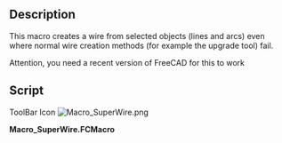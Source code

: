 <languages/>
<translate>

<!--T:1-->
{{Macro
|Name=SuperWire
|Icon=Macro_SuperWire.png
|Description=This macro creates a wire from selected objects (lines and arcs) even where normal wire creation methods (for example the upgrade tool) fail. Attention, you need a recent version of FreeCAD for this to work
|Author=Yorik
|Version=0.1
|Date=2012-05-22
|FCVersion=All
|Download=[https://www.freecadweb.org/wiki/images/e/e3/Macro_SuperWire.png ToolBar Icon]
}}

==Description== <!--T:5-->

<!--T:2-->
This macro creates a wire from selected objects (lines and arcs) even where normal wire creation methods (for example the upgrade tool) fail.

<!--T:4-->
Attention, you need a recent version of FreeCAD for this to work

==Script== <!--T:3-->

<!--T:6-->
ToolBar Icon
</translate>
[[Image:Macro_SuperWire.png]]

'''Macro_SuperWire.FCMacro'''

{{MacroCode|code=
import FreeCAD,FreeCADGui,Part
try:
    import DraftGeomUtils as fcgeo
except:
    from draftlibs import fcgeo

sel = FreeCADGui.Selection.getSelection()
if not sel:
   FreeCAD.Console.PrintWarning("Select something first!")
else:
   elist = []
   for obj in sel:
       if hasattr(obj,"Shape"):
           elist.append(obj.Shape.Edges[0])
   wire = fcgeo.superWire(elist)
   if wire:
       Part.show(wire)
   else:
       FreeCAD.Console.PrintError("SuperWire operation failed!")
}}